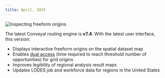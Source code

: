 ```yaml
---
title: April, 2025
---
```



<Image
  src='/img/freeform-display.png'
  alt='Inspecting freeform origins'
/>

The latest Conveyal routing engine is **v7.4**. With the latest user interface, this version:

- Displays interactive freeform origins on the spatial dataset map
- Enables [dual access](/analysis/regional#result-types) (time required to reach threshold number of opportunities) for grid origins
- Improves legibility of regional analysis result maps
- Updates LODES job and workforce data for regions in the United States



